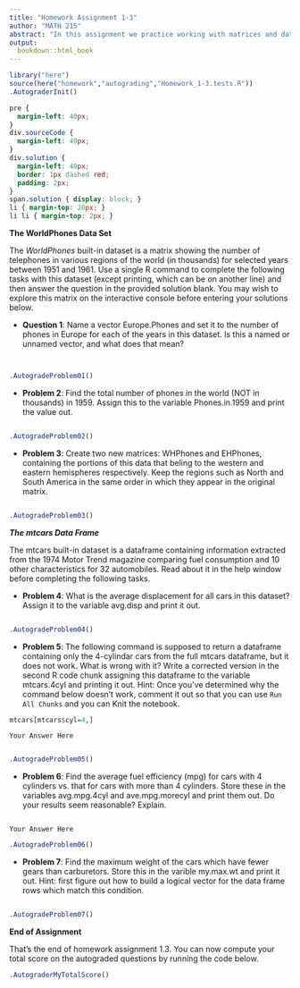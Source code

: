 ```yaml
---
title: "Homework Assignment 1-3"
author: "MATH 215"
abstract: "In this assignment we practice working with matrices and data frames, two of the most common ways to store data sets in R.<br /><br />"
output:
  bookdown::html_book
---
```


```r
library("here")
source(here("homework","autograding","Homework_1-3.tests.R"))
.AutograderInit()
```

```css
pre {
  margin-left: 40px;
}
div.sourceCode {
  margin-left: 40px;
}
div.solution {
  margin-left: 40px;
  border: 1px dashed red;
  padding: 2px;
}
span.solution { display: block; }
li { margin-top: 20px; }
li li { margin-top: 2px; }
```


**The WorldPhones Data Set**

The *WorldPhones* built-in dataset is a matrix showing the number of telephones in various regions of the world (in thousands) for selected years between 1951 and 1961.  Use a single R command to complete the following tasks with this dataset (except printing, which can be on another line) and then answer the question in the provided solution blank.  You may wish to explore this matrix on the interactive console before entering your solutions below.

* **Question 1**: Name a vector Europe.Phones and set it to the number of phones in Europe for each of the years in this dataset.  Is this a named or unnamed vector, and what does that mean?

```r
```

```solution
```

```r
.AutogradeProblem01()
```


* **Problem 2**: Find the total number of phones in the world (NOT in thousands) in 1959.  Assign this to the variable Phones.in.1959 and print the value out.

```r
```

```r
.AutogradeProblem02()
```


* **Problem 3**: Create two new matrices: WHPhones and EHPhones, containing the portions of this data that beling to the western and eastern hemispheres respectively.  Keep the regions such as North and South America in the same order in which they appear in the original matrix.

```r
```

```r
.AutogradeProblem03()
```


***The mtcars Data Frame***

The mtcars built-in dataset is a dataframe containing information extracted from the 1974 Motor Trend magazine comparing fuel consumption and 10 other characteristics for 32 automobiles.  Read about it in the help window before completing the following tasks.

* **Problem 4**: What is the average displacement for all cars in this dataset?  Assign it to the variable avg.disp and print it out.

```r
```

```r
.AutogradeProblem04()
```


* **Problem 5**: The following command is supposed to return a dataframe containing only the 4-cylindar cars from the full mtcars dataframe, but it does not work.  What is wrong with it?  Write a corrected version in the second R code chunk assigning this dataframe to the variable mtcars.4cyl and printing it out.  Hint: Once you've determined why the command below doesn't work, comment it out so that you can use `Run All Chunks` and you can Knit the notebook.

```r
mtcars[mtcars$cyl=4,]
```

```solution
Your Answer Here
```

```r
```

```r
.AutogradeProblem05()
```


* **Problem 6**: Find the average fuel efficiency (mpg) for cars with 4 cylinders vs. that for cars with more than 4 cylinders.  Store these in the variables avg.mpg.4cyl and ave.mpg.morecyl and print them out.  Do your results seem reasonable?  Explain.

```r
```

```solution
Your Answer Here
```

```r
.AutogradeProblem06()
```


* **Problem 7**: Find the maximum weight of the cars which have fewer gears than carburetors.  Store this in the varible my.max.wt and print it out.  Hint: first figure out how to build a logical vector for the data frame rows which match this condition.

```r
```

```r
.AutogradeProblem07()
```


**End of Assignment**

That's the end of homework assignment 1.3.  You can now compute your total score on the autograded questions by running the code below.

```r
.AutograderMyTotalScore()
```
